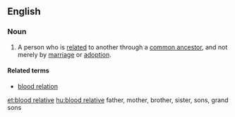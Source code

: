 ==English==
===Noun===
{{en-noun|sg=[[blood]] [[relative]]}}
# A person who is [[related]] to another through a [[common ancestor]], and not merely by [[marriage]] or [[adoption]].

====Related terms====
*[[blood relation]]

[[et:blood relative]]
[[hu:blood relative]]
father, mother, brother, sister, sons, grand sons